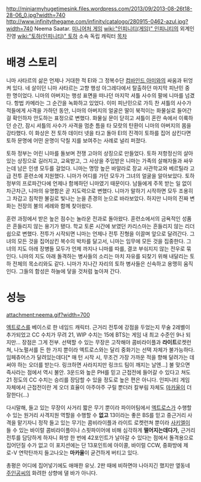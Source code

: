 http://miniarmyhugetimesink.files.wordpress.com/2013/09/2013-08-26t18-28-06_0.jpg?width=740
http://www.infinitythegame.com/infinity/catalogo/280915-0462-azul.jpg?width=740
Neema Saatar. [[미니어처 게임]] [[wiki:"인피니티(게임)" 인피니티]]의 외계인 진영 [[wiki:"토하(인피니티)" 토하]] 소속 독립 캐릭터
[[목차]]
= 배경 스토리 =
니마 사타르의 삶은 언제나 거대한 적 EI와 그 정복수단 [[컴바인드 아미]]와의 싸움과 뒤엉켜 있다. 네 살이던 니마 사타르는 고향 행성 아그레다에서 탈출하던 마지막 피난민 중 한 명이었다. 니마의 아버지는 행성 표면을 떠나던 마지막 셔틀 사수의 팔에 니마를 넘겼다. 항법 카메라는 그 순간을 녹화하고 있었다. 이미 피난민으로 가득 찬 셔틀의 사수가 적들에게 사격을 가하던 동안, 니마의 아버지의 얼굴은 딸이 북적이는 화물실로 들어간 걸 확인하자 안도하는 표정으로 변했다. 화물실 문이 닫히고 셔틀이 혼란 속에서 이륙하던 순간, 잠시 셔틀의 사수가 사격을 멈춘 틈을 타 모랏의 탄환이 니마의 아버지의 몸을 강타했다. 이 화상은 전 토하 데이터 넷을 타고 돌아 EI의 진격이 토하를 집어 삼킨다면 토하 문명에 어떤 운명이 닥칠 지를 보여주는 사례로 널리 퍼졌다.
 
토하 정부는 어린 니마를 돌보며 전쟁 고아의 상징으로 만들었다. 토하 저항정신의 살아있는 상징으로 길러지고, 교육받고, 그 사상을 주입받은 니마는 가족의 살해자들과 싸우는데 남은 인생 모두를 걸었다. 니마는 명망 높은 바알라로 장교 사관학교와 베르틸라 고급 전투 훈련소에 지원했다. 니마가 어디를 가던 모두가 그녀의 얼굴을 알아보았다. 토하 정부의 프로파간다에 언제나 함께하던 니마였기 때문이다. 남들에게 주목 받는 일 없이 차근차근, 니마의 유명함은 곧 지도력으로 변했다. 니마가 말하기 시작하면 모두 조용히 그 차갑고 침착한 불길로 빛나는 눈을 존경의 눈으로 바라보았다. 하지만 니마의 진짜 변화는 전장의 불의 세례와 함께 찾아왔다.
 
훈련 과정에서 받은 높은 점수는 놀라운 전과로 돌아왔다. 훈련소에서의 금욕적인 성품은 흔들리지 않는 용기가 됐다. 학교 토론 시간에 보였던 카리스마는 흔들리지 않는 리더쉽으로 변했다. 전투가 시작되면 니마는 언제나 전투 진형을 이끌며 앞으로 달려간다. 그녀의 모든 것을 집어삼킨 복수의 박차를 달고서, 니마는 임무에 모든 것을 집중한다. 그녀의 지도 아래 장병들 모두가 언제 까지나 니마를 따를, 결코 부숴지지 않는 전우로 묶인다. 니마의 지도 아래 돌격하는 병사들의 소리는 마치 자유를 되찾기 위해 내달리는 토하 전체의 목소리와도 같다. 니마가 지나간 자리의 토하 병사들은 신속하고 용맹히 움직인다. 그들의 함성은 하늘에 닿을 것처럼 높아져 간다.
= 성능 =
attachment:neema.gif?width=700

[[엑트로스]]를 베이스로 한 네임드 캐릭터. 근거리 전투에 강점을 두었는지 무술 2레벨이 추가되었고 CC 수치가 무려 21, WIP 수치는 15에 BTS는 게임 내 최고 수준인 9나 되지만... 장점은 그게 전부. 선택할 수 있는 무장은 고작해야 콤비라이플과 '''라이트'''로켓런쳐, 나노펄서를 든 한 가지 뿐이라 엑트로스와는 달리 중화기는 선택 자체가 불가능하다.  임페츄어스가 달려있는데다[* 매 턴 시작 시, 무조건 가장 가까운 적을 향해 달려가는 데 써야 하는 오더를 받는다. 링크하면 사라지지만 링크드 팀이 깨지는 날엔...] 불 맞으면 즉사라는 점에서 역시 불안. 3운드와 높은 PH를 믿고 근접전에 들어갈 수 있다고 쳐도 21 정도의 CC 수치는 승리를 장담할 수 있을 정도로 높은 편은 아니다. 인피니티 게임 자체에서 근접전이란 게 오더 효율이 아주아주 구릴 뿐더러 칼부림 자체도 [[마카울]]이 더 잘한다(...)

다시말해, 들고 있는 무장이 사거리 짧은 무기 뿐이라 파이어팀에서 [[엑트로스]]가 수행할 수 있는 원거리 사격지원 역할을 수행할 수 '''없고''' 13이라는 좋은 BS를 믿고 중근거리 사격을 맡기자니 정작 들고 있는 무기는 콤비라이플과 라이트 로켓런쳐 뿐이라 [[사키엘]]이 들 수 있는 바이럴 콤비라이플이나 스핏파이어에 비해 심각하게 '''떨어지는데다가,''' 근거리 전투를 담당하게 하자니 화방 한 번에 42포인트가 날아갈 수 있다는 점에서 돌격용으로 집어던질 수가 없고 이 포지션에는 단 13포인트에 아이콜, 바이럴 CCW, 중화방에 제로-V 연막탄까지 들고나오는 '''마카울'''이 굳건하게 버티고 있다.

총평은 어디에 집어넣기에도 애매한 유닛. 2판 때에 비하면야 나아지긴 했지만 옆동네 [[잔 다르크(인피니티)|주인공]]씨의 화려한 상향에 댈 바가 아니다.

